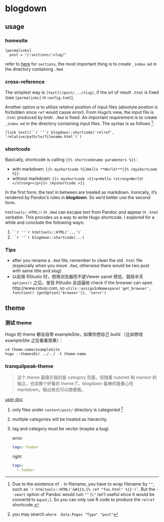 # blogdown






## usage



### homesite

```
[permalinks]
  post = "/:sections/:slug/"
```

refer to [here](https://gohugo.io/content-management/sections/) for `sections`, the most important thing is to create `_index.md` in the directory containing `.Rmd`



### cross-reference

The simplest way is `[text](/post/.../slug)`, if the url of result `.html` is fixed (see `[permalinks]` in `config.toml`),

Another option is to utilize _relative_ position of input files (absolute postion is forbidden since `ref` would cause error). From Hugo's view, the input file is `.html` produced by knitr. `.Rmd` is fixed. An important requirement is to create `_index.md` in the directory containing input files. The syntax is as follows ^[Due to the existence of `.` in filename, you have to wrap filename by `""`, such as `` `r htmltools::HTML('&#123;{% ref "foo.html" %}}')` ``. But the `--smart` option of Pandoc would ruin `""` (`\"` isn't useful since it would be convertd to `&quot;`). So you can only use R code to produce the `relref` shortcode.]:

```
[link text](``r ''`r blogdown::shortcode('relref', 'relative/path/to/filename.html')`)
```



### shortcode

Basically, shortcode is calling `{{% shortcodename parameters %}}`:

- with markdown: `{{% myshortcode %}}Hello **World!**{{% /myshortcode %}}`
- without markdown: `{{< myshortcode >}}<p>Hello <strong>World!</strong></p>{{< /myshortcode >}}`

In the first form, the text in between are treated as markdown. Ironically, it's rendered by Pandoc's rules in **blogdown**. So we'd better use the second form.

`htmltools::HTML()` in `.Rmd` can escape text from Pandoc and appear in `.html` verbatim. This provides us a way to write Hugo shortcode. I explored for a while and conclude the following ways:

1. ``` ``r ''`r htmltools::HTML('...')` ```
1. ``` ``r ''`r blogdown::shortcode(...) ```





### Tips

- after you rename a `.Rmd` file, remember to clean the old `.html` file (especially when you move `.Rmd`, otherwise there would be two post with same title and _slug_)
- 以前用 RStudio 时，想用浏览器而不是Viewer panel 预览。鼓捣半天 `options()` 之后，发现 RStudio 会逗逼地 check if the browser can open http://www.rstuio.com, so `utils::assignInNamespace('get_browser', function() {getOption('browser')}, 'servr')`








## theme



### 测试 theme

Hugo 的 theme 都会自带 exampleSite，如果你想自己 build （比如修改 exampleSite 之后看看效果）：

```
cd theme-name/exampleSite
hugo --themesDir ../../ -t theme-name
```



### tranquilpeak-theme

> 这个 theme 最吸引我的是 category 页面，但随着 nutshell 和 memoir 的独立，也该换个好看的 theme了。blogdown 最棒的是重心在 markdown，输出格式可以随便换。

[user doc](https://github.com/kakawait/hugo-tranquilpeak-theme/blob/master/docs/user.md)

1. only files under `content/post/` directory is categoried ^[you may search `where .Data.Pages "Type" "post"`]
1. multiple categories will be treated as hierarchy.
1. tag and category must be vector (maybe a bug)

    error

    ```yaml
    tags: foobar
    ```

    right

    ```yaml
    tags: 
      - foobar
    ```


